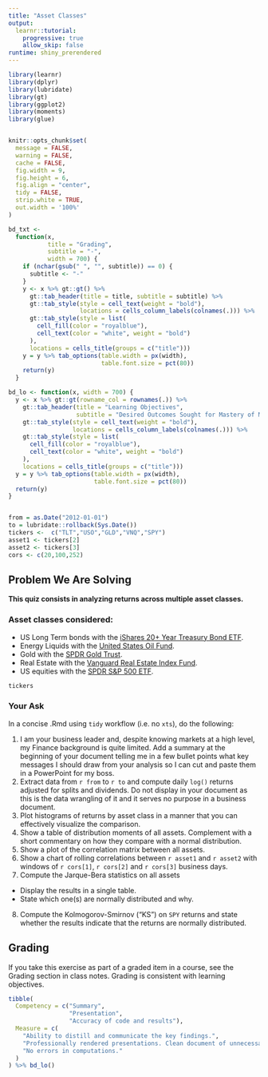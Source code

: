 ```yaml
---
title: "Asset Classes"
output:
  learnr::tutorial:
    progressive: true
    allow_skip: false
runtime: shiny_prerendered
---
```


```r
library(learnr)
library(dplyr)
library(lubridate)
library(gt)
library(ggplot2)
library(moments)
library(glue)


knitr::opts_chunk$set(
  message = FALSE,
  warning = FALSE,
  cache = FALSE,
  fig.width = 9,
  fig.height = 6,
  fig.align = "center",
  tidy = FALSE,
  strip.white = TRUE,
  out.width = '100%'
)

bd_txt <-
  function(x,
           title = "Grading",
           subtitle = "-",
           width = 700) {
    if (nchar(gsub(" ", "", subtitle)) == 0) {
      subtitle <- "-"
    }
    y <- x %>% gt::gt() %>%
      gt::tab_header(title = title, subtitle = subtitle) %>%
      gt::tab_style(style = cell_text(weight = "bold"),
                    locations = cells_column_labels(colnames(.))) %>%
      gt::tab_style(style = list(
        cell_fill(color = "royalblue"),
        cell_text(color = "white", weight = "bold")
      ),
      locations = cells_title(groups = c("title")))
    y = y %>% tab_options(table.width = px(width),
                          table.font.size = pct(80))
    return(y)
  }

bd_lo <- function(x, width = 700) {
  y <- x %>% gt::gt(rowname_col = rownames(.)) %>%
    gt::tab_header(title = "Learning Objectives",
                   subtitle = "Desired Outcomes Sought for Mastery of Material") %>%
    gt::tab_style(style = cell_text(weight = "bold"),
                  locations = cells_column_labels(colnames(.))) %>%
    gt::tab_style(style = list(
      cell_fill(color = "royalblue"),
      cell_text(color = "white", weight = "bold")
    ),
    locations = cells_title(groups = c("title")))
  y = y %>% tab_options(table.width = px(width),
                        table.font.size = pct(80))
  return(y)
}


from = as.Date("2012-01-01")
to = lubridate::rollback(Sys.Date())
tickers <-  c("TLT","USO","GLD","VNQ","SPY")
asset1 <- tickers[2] 
asset2 <- tickers[3] 
cors <- c(20,100,252)
```

## Problem We Are Solving

**This quiz consists in analyzing returns across multiple asset classes.**

### Asset classes considered:

+ US Long Term bonds with the [iShares 20+ Year Treasury Bond ETF](https://etfdb.com/etf/TLT/#etf-ticker-profile).
+ Energy Liquids with the [United States Oil Fund](https://etfdb.com/etf/USO/#etf-ticker-profile).
+ Gold with the [SPDR Gold Trust](https://etfdb.com/etf/GLD/#etf-ticker-profile).
+ Real Estate with the [Vanguard Real Estate Index Fund](https://etfdb.com/etf/VNQ/#etf-ticker-profile).
+ US equities with the [SPDR S&P 500 ETF](https://etfdb.com/etf/SPY/#etf-ticker-profile).

```r
tickers
```

### Your Ask

In a concise .Rmd using `tidy` workflow (i.e. no `xts`), do the following:

1. I am your business leader and, despite knowing markets at a high level, my Finance background is quite limited. Add a summary at the beginning of your document telling me in a few bullet points what key messages I should draw from your analysis so I can cut and paste them in a PowerPoint for my boss.   
2. Extract data from `r from` to `r to` and compute daily `log()` returns adjusted for splits and dividends. Do not display in your document as this is the data wrangling of it and it serves no purpose in a business document.
3. Plot histograms of returns by asset class in a manner that you can effectively visualize the comparison.
4. Show a table of distribution moments of all assets. Complement with a short commentary on how they compare with a normal distribution.
5. Show a plot of the correlation matrix between all assets.
6. Show a chart of rolling correlations between `r asset1` and `r asset2` with windows of `r cors[1]`, `r cors[2]` and `r cors[3]` business days.
7. Compute the Jarque-Bera statistics on all assets

  + Display the results in a single table.
  + State which one(s) are normally distributed and why. 
8. Compute the Kolmogorov-Smirnov (“KS”) on `SPY` returns and state whether the results indicate that the returns are normally distributed.

## Grading

If you take this exercise as part of a graded item in a course, see the Grading section in class notes. Grading is consistent with learning objectives.

```r
tibble(
  Competency = c("Summary",
                 "Presentation",
                 "Accuracy of code and results"),
  Measure = c(
    "Ability to distill and communicate the key findings.",
    "Professionally rendered presentations. Clean document of unnecessary clutter not relevant to the story. Assume I am a business leader and interested in the story, not how you got to it. Format properly your charts and tables.",
    "No errors in computations."
  )
) %>% bd_lo()
```

